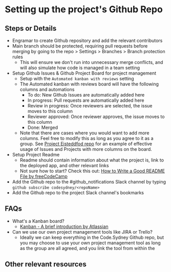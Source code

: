 # Setting up the project's Github Repo

## Steps or Details

- Engramar to create Github repository and add the relevant contributors
- Main branch should be protected, requiring pull requests before merging by going to the repo > Settings > Branches > Branch protection rules
  - This will ensure we don't run into unnecessary merge conflicts, and will also simulate how code is managed in a team setting
- Setup Github Issues & Github Project Board for project management
  - Setup with the `Automated kanban with reviews` setting
  - The Automated kanban with reviews board will have the following columns and automations
    - To do: New Github Issues are automatically added here
    - In progress: Pull requests are automatically added here
    - Review in progress: Once reviewers are selected, the issue moves to this column
    - Reviewer approved: Once reviewer approves, the issue moves to this column
    - Done: Merged
  - Note that there are cases where you would want to add more columns. Feel free to modify this as long as you agree to it as a group. See [Project Eisteddfod repo](https://github.com/codesydney/eisteddfod) for an example of effective usage of Issues and Projects with more columns on the board.
- Setup Project Readme
  - Readme should contain information about what the project is, link to the deployed app, and other relevant links
  - Not sure how to start? Check this out: [How to Write a Good README File by freeCodeCamp](https://www.freecodecamp.org/news/how-to-write-a-good-readme-file)
- Add the Github repo to the #github_notifications Slack channel by typing `github subscribe codesydney/<repoName>`
- Add the Github repo to the project Slack channel's bookmarks

## FAQs

- What's a Kanban board?
  - [Kanban - A brief introduction by Atlassian](https://www.atlassian.com/agile/kanban)
- Can we use our own project management tools like JIRA or Trello?
  - Ideally we can keep everything in the Code.Sydney Github repo, but you may choose to use your own project management tool as long as the group are all agreed, and you link the tool from within the

## Other relevant resources
